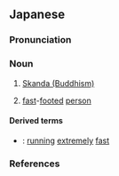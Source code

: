 ==Japanese==
{{wikipedia|lang=ja}}
{{ja-kanjitab|い|だ|てん|yomi=o}}

===Pronunciation===
{{ja-pron|yomi=o|いだてん|acc=0|acc_ref=DJR,NHK}}

===Noun===
{{ja-noun|いだてん|hhira=ゐだてん}}

# {{lb|ja|Buddhism|sort=いだてん}} [[w:Skanda (Buddhism)|Skanda (Buddhism)]]
# [[fast]]-[[footed]] [[person]]

====Derived terms====
* {{ja-r|韋駄天走り|いだてんばしり}}: [[running]] [[extremely]] [[fast]]

===References===
<references/>
